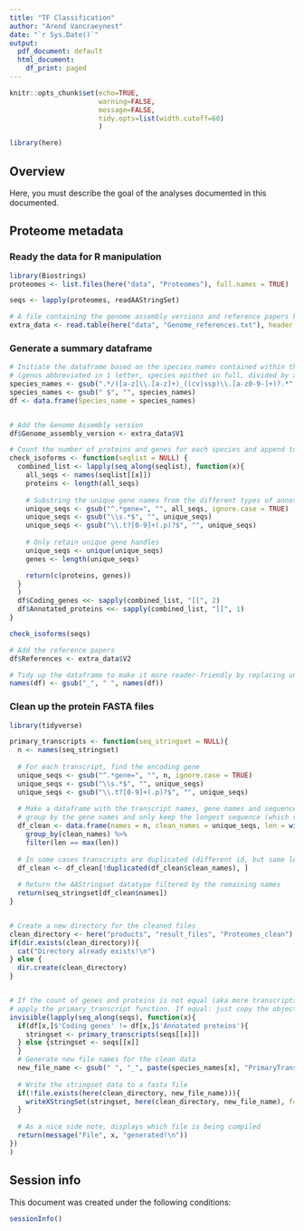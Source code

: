 ```yaml
---
title: "TF Classification"
author: "Arend Vancraeynest"
date: "`r Sys.Date()`"
output:
  pdf_document: default
  html_document:
    df_print: paged
---
```


```r
knitr::opts_chunk$set(echo=TRUE,
                      warning=FALSE, 
                      message=FALSE,
                      tidy.opts=list(width.cutoff=60)
                      )
```

```r
library(here)
```

## Overview

Here, you must describe the goal of the analyses documented in this documented.

## Proteome metadata
### Ready the data for R manipulation
```r
library(Biostrings)
proteomes <- list.files(here("data", "Proteomes"), full.names = TRUE)

seqs <- lapply(proteomes, readAAStringSet)

# A file containing the genome assembly versions and reference papers has been made manually 
extra_data <- read.table(here("data", "Genome_references.txt"), header = FALSE, sep = "\t")
```


### Generate a summary dataframe
```r
# Initiate the dataframe based on the species names contained within the file names 
# (genus abbreviated in 1 letter, species epithet in full, divided by a '.')
species_names <- gsub(".*/([a-z]\\.[a-z]+)_((cv|ssp)\\.[a-z0-9-]+)?.*", "\\1 \\2", proteomes, ignore.case = TRUE)
species_names <- gsub(" $", "", species_names)
df <- data.frame(Species_name = species_names)


# Add the Genome Assembly version
df$Genome_assembly_version <- extra_data$V1

# Count the number of proteins and genes for each species and append to an initiated dataframe
check_isoforms <- function(seqlist = NULL) {
  combined_list <- lapply(seq_along(seqlist), function(x){
    all_seqs <- names(seqlist[[x]])
    proteins <- length(all_seqs)
    
    # Substring the unique gene names from the different types of annotation
    unique_seqs <- gsub("^.*gene=", "", all_seqs, ignore.case = TRUE)
    unique_seqs <- gsub("\\s.*$", "", unique_seqs)
    unique_seqs <- gsub("\\.t?[0-9]+(.p)?$", "", unique_seqs)
    
    # Only retain unique gene handles
    unique_seqs <- unique(unique_seqs)
    genes <- length(unique_seqs)

    return(c(proteins, genes))
  }
  )
  df$Coding_genes <<- sapply(combined_list, "[[", 2)
  df$Annotated_proteins <<- sapply(combined_list, "[[", 1)
}

check_isoforms(seqs)

# Add the reference papers
df$References <- extra_data$V2

# Tidy up the dataframe to make it more reader-friendly by replacing underscores by spaces in the headers
names(df) <- gsub("_", " ", names(df))
```


### Clean up the protein FASTA files
```r
library(tidyverse)

primary_transcripts <- function(seq_stringset = NULL){
  n <- names(seq_stringset)
  
  # For each transcript, find the encoding gene
  unique_seqs <- gsub("^.*gene=", "", n, ignore.case = TRUE)
  unique_seqs <- gsub("\\s.*$", "", unique_seqs)
  unique_seqs <- gsub("\\.t?[0-9]+(.p)?$", "", unique_seqs)
  
  # Make a dataframe with the transcript names, gene names and sequence lengths
  # group by the gene names and only keep the longest sequence (which should by the primary)
  df_clean <- data.frame(names = n, clean_names = unique_seqs, len = width(seq_stringset)) %>% 
    group_by(clean_names) %>% 
    filter(len == max(len))
  
  # In some cases transcripts are duplicated (different id, but same length & sequence) --> keep only the first
  df_clean <- df_clean[!duplicated(df_clean$clean_names), ]
  
  # Return the AAStringset datatype filtered by the remaining names
  return(seq_stringset[df_clean$names])
}


# Create a new directory for the cleaned files
clean_directory <- here("products", "result_files", "Proteomes_clean")
if(dir.exists(clean_directory)){
  cat("Directory already exists!\n")
} else {
  dir.create(clean_directory)
}


# If the count of genes and proteins is not equal (aka more transcripts per gene instead of just the primary):
# apply the primary_transcript function. If equal: just copy the object
invisible(lapply(seq_along(seqs), function(x){
  if(df[x,]$'Coding genes' != df[x,]$'Annotated proteins'){
    stringset <- primary_transcripts(seqs[[x]])
  } else {stringset <- seqs[[x]]
  } 
  # Generate new file names for the clean data
  new_file_name <- gsub(" ", "_", paste(species_names[x], "PrimaryTranscript.pep"))
  
  # Write the stringset data to a fasta file
  if(!file.exists(here(clean_directory, new_file_name))){
    writeXStringSet(stringset, here(clean_directory, new_file_name), format = "fasta")
  }
  
  # As a nice side note, displays which file is being compiled
  return(message("File", x, "generated!\n"))
})
)

```


## Session info

This document was created under the following conditions:

```r
sessionInfo()
```